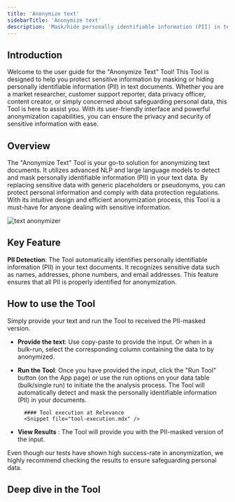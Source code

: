 ```yaml
---
title: 'Anonymize text'
sidebarTitle: 'Anonymize text'
description: 'Mask/hide personally identifiable information (PII) in text'
---
```

## Introduction
Welcome to the user guide for the "Anonymize Text" Tool! This Tool is designed to help you protect sensitive information by masking or hiding 
personally identifiable information (PII) in text documents. 
Whether you are a market researcher, customer support reporter, data privacy officer, content creator, or simply concerned about safeguarding 
personal data, this Tool is here to assist you. 
With its user-friendly interface and powerful anonymization capabilities, you can ensure the privacy and security of sensitive information with ease.

## Overview
The "Anonymize Text" Tool is your go-to solution for anonymizing text documents. It utilizes advanced NLP and large language models to detect and 
mask personally identifiable information (PII) in your text data. 
By replacing sensitive data with generic placeholders or pseudonyms, you can protect personal information and comply with data protection regulations. 
With its intuitive design and efficient anonymization process, this Tool is a must-have for anyone dealing with sensitive information.

![text anonymizer](/images/templates/anonymizer/Anonymize-text.png)

## Key Feature
**PII Detection**: 
The Tool automatically identifies personally identifiable information (PII) in your text documents. It recognizes sensitive data such as names, addresses, 
phone numbers, and email addresses. This feature ensures that all PII is properly identified for anonymization.

## How to use the Tool
<Snippet file="how-to-use-a-tool.mdx" />

Simply provide your text and run the Tool to received the PII-masked version.

* **Provide the text**: Use copy-paste to provide the input. Or when in a bulk-run, select 
the corresponding column containing the data to by anonymized.

* **Run the Tool**: Once you have provided the input, click the "Run Tool" button (on the App page) or use 
the run options on your data table (bulk/single run) to initiate the the analysis process. The Tool will automatically detect and mask the personally identifiable 
information (PII) in your documents.

        #### Tool execution at Relevance
        <Snippet file="tool-execution.mdx" />

* **View Results** : The Tool will provide you with the PII-masked version of the input.

<Tip>
Even though our tests have shown high success-rate in anonymization, we highly recommend checking the results to ensure safeguarding 
personal data.
</Tip>

## Deep dive in the Tool

<Snippet file="components/tools/tool-components.mdx" />